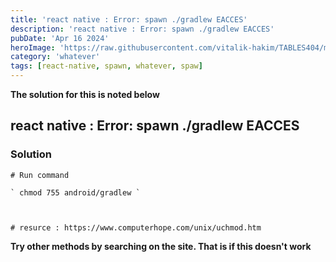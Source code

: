 ```yaml
---
title: 'react native : Error: spawn ./gradlew EACCES'
description: 'react native : Error: spawn ./gradlew EACCES'
pubDate: 'Apr 16 2024'
heroImage: 'https://raw.githubusercontent.com/vitalik-hakim/TABLES404/main/error_b/misc.png'
category: 'whatever'
tags: [react-native, spawn, whatever, spaw]
---
```


**The solution for this is noted below**

## react native : Error: spawn ./gradlew EACCES

### Solution

```whatever
# Run command

` chmod 755 android/gradlew `



# resurce : https://www.computerhope.com/unix/uchmod.htm
```

**Try other methods by searching on the site. That is if this doesn't work**
